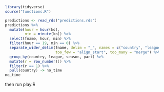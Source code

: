 
```r
library(tidyverse)
source("functions.R")

```

```r
predictions <- read_rds("predictions.rds")
predictions %>% 
  mutate(hour = hour(ko),
         min = minute(ko)) %>% 
  select(fname, hour, min) %>% 
  filter(hour == 19, min == 0) %>% 
  separate_wider_delim(fname, delim = "_", names = c("country", "league", "season", "part"), 
                       too_few = "align_start", too_many = "merge") %>% 
  group_by(country, league, season, part) %>% 
  mutate(r = row_number()) %>% 
  filter(r == 1) %>% 
  pull(country) -> no_time
no_time
```

then run play.R

